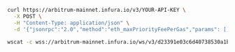 
<Tabs>
  <TabItem value="cURL">

```bash
curl https://arbitrum-mainnet.infura.io/v3/YOUR-API-KEY \
  -X POST \
  -H "Content-Type: application/json" \
  -d '{"jsonrpc":"2.0","method":"eth_maxPriorityFeePerGas","params": [],"id":1}'
```

  </TabItem>
  <TabItem value="WSS">

```bash
wscat -c wss://arbitrum-mainnet.infura.io/ws/v3/d23391e03c6d40738530a1b4b679e66e -x '{"jsonrpc":"2.0","method":"eth_maxPriorityFeePerGas","params": [],"id":1}'
```

  </TabItem>
</Tabs>

